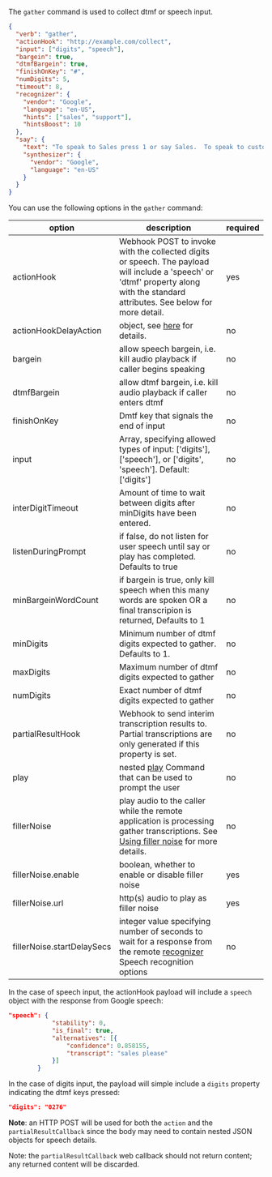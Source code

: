 The `gather` command is used to collect dtmf or speech input.

```json
{
  "verb": "gather",
  "actionHook": "http://example.com/collect",
  "input": ["digits", "speech"],
  "bargein": true,
  "dtmfBargein": true,
  "finishOnKey": "#",
  "numDigits": 5,
  "timeout": 8,
  "recognizer": {
    "vendor": "Google",
    "language": "en-US",
    "hints": ["sales", "support"],
    "hintsBoost": 10
  },
  "say": {
    "text": "To speak to Sales press 1 or say Sales.  To speak to customer support press 2 or say Support",
    "synthesizer": {
      "vendor": "Google",
      "language": "en-US"
    }
  }
}
```

You can use the following options in the `gather` command:

| option        | description | required  |
| ------------- |-------------| -----|
| actionHook | Webhook POST to invoke with the collected digits or speech. The payload will include a 'speech' or 'dtmf' property along with the standard attributes.  See below for more detail.| yes |
|actionHookDelayAction|object, see [here](/guides/features/handling-action-hook-delays) for details.|no|
| bargein | allow speech bargein, i.e. kill audio playback if caller begins speaking | no |
| dtmfBargein | allow dtmf bargein, i.e. kill audio playback if caller enters dtmf | no |
| finishOnKey | Dmtf key that signals the end of input | no |
| input |Array, specifying allowed types of input: ['digits'], ['speech'], or ['digits', 'speech'].  Default: ['digits'] | no |
| interDigitTimeout | Amount of time to wait between digits after minDigits have been entered.| no |
|listenDuringPrompt| if false, do not listen for user speech until say or play has completed.  Defaults to true|no|
| minBargeinWordCount | if bargein is true, only kill speech when this many words are spoken OR a final transcripion is returned,  Defaults to 1 | no|
| minDigits | Minimum number of dtmf digits expected to gather.  Defaults to 1. | no |
| maxDigits | Maximum number of dtmf digits expected to gather | no |
| numDigits | Exact number of dtmf digits expected to gather | no |
| partialResultHook | Webhook to send interim transcription results to. Partial transcriptions are only generated if this property is set. | no |
| play | nested [play](#play) Command that can be used to prompt the user | no |
| fillerNoise | play audio to the caller while the remote application is processing gather transcriptions. See [Using filler noise](/guides/features/using-filler-noise) for more details.| no |
| fillerNoise.enable | boolean, whether to enable or disable filler noise | yes |
| fillerNoise.url | http(s) audio to play as filler noise | yes |
| fillerNoise.startDelaySecs | integer value specifying number of seconds to wait for a response from the remote  [recognizer](/verbs/verbs/recognizer)  Speech recognition options | no |

In the case of speech input, the actionHook payload will include a `speech` object with the response from Google speech:
```json
"speech": {
			"stability": 0,
			"is_final": true,
			"alternatives": [{
				"confidence": 0.858155,
				"transcript": "sales please"
			}]
		}
```

In the case of digits input, the payload will simple include a `digits` property indicating the dtmf keys pressed:
```json
"digits": "0276"
```

**Note**: an HTTP POST will be used for both the `action` and the `partialResultCallback` since the body may need to contain nested JSON objects for speech details.

Note: the `partialResultCallback` web callback should not return content; any returned content will be discarded.

